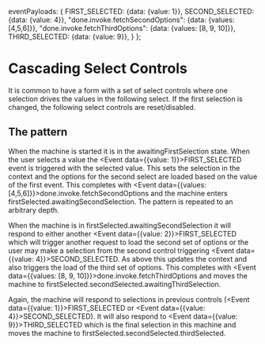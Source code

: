   eventPayloads: {
    FIRST_SELECTED: {data: {value: 1}},
    SECOND_SELECTED: {data: {value: 4}},
    "done.invoke.fetchSecondOptions": {data: {values: [4,5,6]}},
    "done.invoke.fetchThirdOptions": {data: {values: [8, 9, 10]}},
    THIRD_SELECTED: {data: {value: 9}},
  }
};

# Cascading Select Controls

It is common to have a form with a set of select controls where one selection drives the values in the following select.
If the first selection is changed, the following select controls are reset/disabled.

## The pattern

When the machine is started it is in the <State>awaitingFirstSelection</State> state. When the user selects a value the <Event data={{value: 1}}>FIRST_SELECTED</Event> event
is triggered with the selected value. This sets the selection in the context
and the options for the second select are loaded based on the value of the first event. This completes with <Event data={{values: [4,5,6]}}>done.invoke.fetchSecondOptions</Event>
 and the machine enters <State>firstSelected.awaitingSecondSelection</State>. The pattern is repeated to an arbitrary depth.

When the machine is in <State>firstSelected.awaitingSecondSelection</State> it will respond to either another <Event data={{value: 2}}>FIRST_SELECTED</Event>
which will trigger another request to load the second set of options or the user may make a selection from the second
control triggering <Event data={{value: 4}}>SECOND_SELECTED</Event>. As above this updates the context and also triggers
the load of the third set of options. This completes with <Event data={{values: [8, 9, 10]}}>done.invoke.fetchThirdOptions</Event> and moves the machine to <State>firstSelected.secondSelected.awaitingThirdSelection</State>.

Again, the machine will respond to selections in previous controls (<Event data={{value: 1}}>FIRST_SELECTED</Event> or <Event data={{value: 4}}>SECOND_SELECTED</Event>).
It will also respond to <Event data={{value: 9}}>THIRD_SELECTED</Event> which is the final selection in this machine and
moves the machine to <State>firstSelected.secondSelected.thirdSelected</State>.
